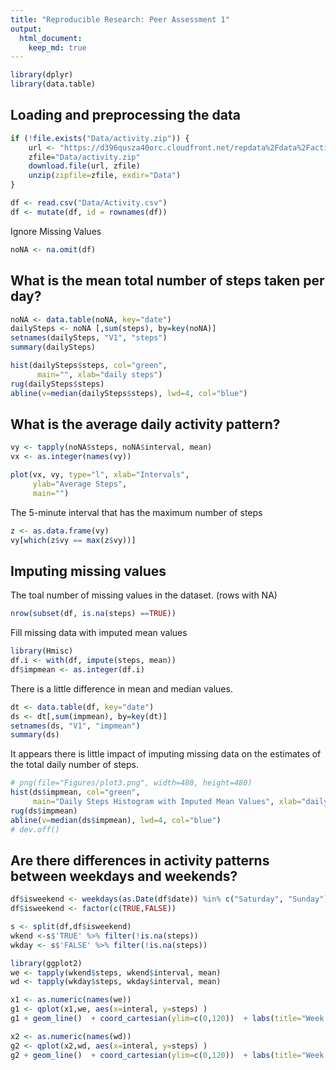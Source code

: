 ```yaml
---
title: "Reproducible Research: Peer Assessment 1"
output: 
  html_document:
    keep_md: true
---
```




```r
library(dplyr)
library(data.table)
```

## Loading and preprocessing the data

```r
if (!file.exists("Data/activity.zip")) {
    url <- "https://d396qusza40orc.cloudfront.net/repdata%2Fdata%2Factivity.zip"
    zfile="Data/activity.zip"
    download.file(url, zfile)
    unzip(zipfile=zfile, exdir="Data")
}
```


```r
df <- read.csv("Data/Activity.csv")
df <- mutate(df, id = rownames(df))

```


Ignore Missing Values
```r
noNA <- na.omit(df)

```


##  What is the mean total number of steps taken per day?
```r
noNA <- data.table(noNA, key="date")
dailySteps <- noNA [,sum(steps), by=key(noNA)]
setnames(dailySteps, "V1", "steps")
summary(dailySteps)
```


```r

hist(dailySteps$steps, col="green", 
      main="", xlab="daily steps")
rug(dailySteps$steps)
abline(v=median(dailySteps$steps), lwd=4, col="blue")

```


## What is the average daily activity pattern?

```r

vy <- tapply(noNA$steps, noNA$interval, mean)
vx <- as.integer(names(vy))

plot(vx, vy, type="l", xlab="Intervals", 
     ylab="Average Steps", 
     main="")

```


The 5-minute interval that has the maximum number of steps

```r
z <- as.data.frame(vy)
vy[which(z$vy == max(z$vy))]

```



## Imputing missing values
The toal number of missing values in the dataset. (rows with NA)
```r
nrow(subset(df, is.na(steps) ==TRUE))

```


Fill missing data with imputed mean values 
```r

library(Hmisc)
df.i <- with(df, impute(steps, mean))
df$impmean <- as.integer(df.i)

```


There is a little difference in mean and median values.
```r
dt <- data.table(df, key="date")
ds <- dt[,sum(impmean), by=key(dt)]
setnames(ds, "V1", "impmean")
summary(ds)
```



It appears there is little impact of imputing missing data on the estimates of the total daily number of steps.
```r
# png(file="Figures/plot3.png", width=480, height=480)
hist(ds$impmean, col="green",  
     main="Daily Steps Histogram with Imputed Mean Values", xlab="daily steps")
rug(ds$impmean)
abline(v=median(ds$impmean), lwd=4, col="blue")
# dev.off()
```




## Are there differences in activity patterns between weekdays and weekends?

```r
df$isweekend <- weekdays(as.Date(df$date)) %in% c("Saturday", "Sunday")
df$isweekend <- factor(c(TRUE,FALSE))

s <- split(df,df$isweekend)
wkend <-s$'TRUE' %>% filter(!is.na(steps))
wkday <- s$'FALSE' %>% filter(!is.na(steps))

library(ggplot2)
we <- tapply(wkend$steps, wkend$interval, mean)
wd <- tapply(wkday$steps, wkday$interval, mean)

x1 <- as.numeric(names(we))
g1 <- qplot(x1,we, aes(x=interal, y=steps) )
g1 + geom_line()  + coord_cartesian(ylim=c(0,120))  + labs(title="Week End")

```

```r
x2 <- as.numeric(names(wd))
g2 <- qplot(x2,wd, aes(x=interal, y=steps) )
g2 + geom_line()  + coord_cartesian(ylim=c(0,120))  + labs(title="Week Days")

```


